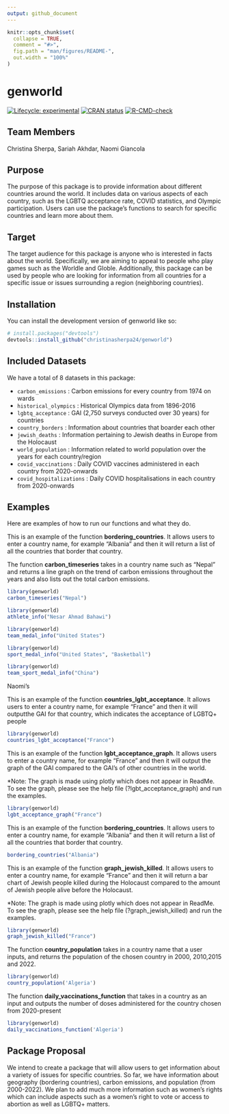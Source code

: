 ```yaml
---
output: github_document
---
```


<!-- README.md is generated from README.Rmd. Please edit that file -->

```r
knitr::opts_chunk$set(
  collapse = TRUE,
  comment = "#>",
  fig.path = "man/figures/README-",
  out.width = "100%"
)
```

# genworld

<!-- badges: start -->
[![Lifecycle: experimental](https://img.shields.io/badge/lifecycle-experimental-orange.svg)](https://lifecycle.r-lib.org/articles/stages.html#experimental)
[![CRAN status](https://www.r-pkg.org/badges/version/genworld)](https://CRAN.R-project.org/package=genworld)
[![R-CMD-check](https://github.com/christinasherpa24/SONIC/actions/workflows/R-CMD-check.yaml/badge.svg)](https://github.com/christinasherpa24/SONIC/actions/workflows/R-CMD-check.yaml)
<!-- badges: end -->




## Team Members

Christina Sherpa, Sariah Akhdar, Naomi Giancola

## Purpose

The purpose of this package is to provide information about different countries around the world. It includes data on various aspects of each country, such as the LGBTQ acceptance rate, COVID statistics, and Olympic participation. Users can use the package's functions to search for specific countries and learn more about them.

## Target

The target audience for this package is anyone who is interested in facts about the world. Specifically, we are aiming to appeal to people who play games such as the Worldle and Globle. Additionally, this package can be used by people who are looking for information from all countries for a specific issue or issues surrounding a region (neighboring countries). 

## Installation

You can install the development version of genworld like so:

``` r
# install.packages("devtools")
devtools::install_github("christinasherpa24/genworld")
```

## Included Datasets

We have a total of 8 datasets in this package: 

- `carbon_emissions` : Carbon emissions for every country from 1974 on wards
- `historical_olympics` : Historical Olympics data from 1896-2016
- `lgbtq_acceptance` : GAI (2,750 surveys conducted over 30 years) for countries
- `country_borders` : Information about countries that boarder each other
- `jewish_deaths` : Information pertaining to Jewish deaths in Europe from the Holocaust
- `world_population` : Information related to world population over the years for each country/region
- `covid_vaccinations` : Daily COVID vaccines administered in each country from 2020-onwards
- `covid_hospitalizations` : Daily COVID hospitalisations in each country from 2020-onwards 


## Examples

Here are examples of how to run our functions and what they do. 

This is an example of the function **bordering_countries**. It allows users to enter a country name, for example "Albania" and then it will return a list of all the countries that border that country.


The function **carbon_timeseries** takes in a country name such as "Nepal" and returns a line graph on the trend of carbon emissions throughout the years and also lists out the total carbon emissions.

```r
library(genworld)
carbon_timeseries("Nepal")
```


```r
library(genworld)
athlete_info("Nesar Ahmad Bahawi")
```


```r
library(genworld)
team_medal_info("United States")
```


```r
library(genworld)
sport_medal_info("United States", "Basketball")
```


```r
library(genworld)
team_sport_medal_info("China")
```

Naomi's

This is an example of the function **countries_lgbt_acceptance**. It allows users to enter a country name, for example "France" and then it will outputthe GAI for that country, which indicates the acceptance of LGBTQ+ people

```r
library(genworld)
countries_lgbt_acceptance("France")
```

This is an example of the function **lgbt_acceptance_graph**. It allows users to enter a country name, for example "France" and then it will output the graph of the GAI compared to the GAI's of other countries in the world. 

*Note: The graph is made using plotly which does not appear in ReadMe. To see the graph, please see the help file (?lgbt_acceptance_graph) and run the examples. 

```r
library(genworld)
lgbt_acceptance_graph("France")
```


This is an example of the function **bordering_countries**. It allows users to enter a country name, for example “Albania” and then it will return a list of all the countries that border that country.

```r
bordering_countries("Albania")
```


This is an example of the function **graph_jewish_killed**. It allows users to enter a country name, for example "France" and then it will return a bar chart of Jewish people killed during the Holocaust compared to the amount of Jewish people alive before the Holocaust.

*Note: The graph is made using plotly which does not appear in ReadMe. To see the graph, please see the help file (?graph_jewish_killed) and run the examples. 

```r
library(genworld)
graph_jewish_killed("France")
```



The function **country_population** takes in a country name that a user inputs, and returns the population of the chosen country in 2000, 2010,2015 and 2022. 

```r
library(genworld)
country_population('Algeria')
```


The function **daily_vaccinations_function** that takes in a country as an input and outputs the number of doses administered for the country chosen from 2020-present 
```r
library(genworld)
daily_vaccinations_function('Algeria')
```



## Package Proposal 

We intend to create a package that will allow users to get information about a variety of issues for specific countries. So far, we have information about geography (bordering countries), carbon emissions, and population (from 2000-2022). We plan to add much more information such as women's rights which can include aspects such as a women's right to vote or access to abortion as well as LGBTQ+ matters. 

